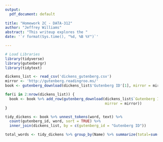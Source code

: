 ```yaml
---
output:
  pdf_document: default
  
title: "Homework 2C - DATA-312"
author: "Jeffrey Williams"
abstract: "This writeup explores the "
date: '`r format(Sys.time(), "%d, %B %Y")`'

---
```


```r
# Load Libraries
library(tidyverse)
library(gutenbergr)
library(tidytext)

dickens_list <- read_csv('dickens_gutenberg.csv')
mirror <- 'http://gutenberg.readingroo.ms/'
book <- gutenberg_download(dickens_list$'Gutenberg ID'[1], mirror = mirror)

for(i in 2:nrow(dickens_list)) {
  book <- book %>% add_row(gutenberg_download(dickens_list$`Gutenberg ID`[i],
                                              mirror = mirror))
}

tidy_dickens <- book %>% unnest_tokens(word, text) %>%
  count(gutenberg_id, word, sort = TRUE) %>%
  inner_join(dickens_list, by = c(gutenberg_id = "Gutenberg ID"))

total_words <- tidy_dickens %>% group_by(Name) %>% summarize(total=sum(n))

```

```r



```
